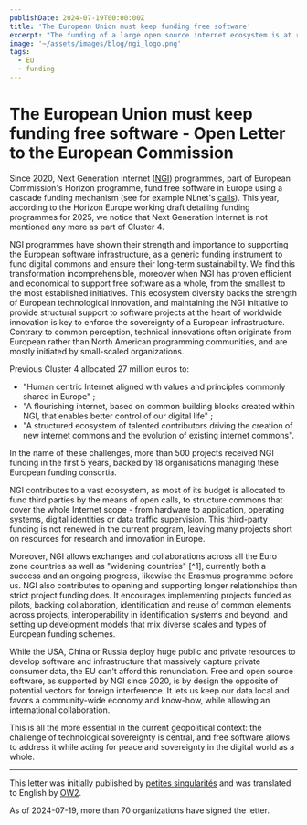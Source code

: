 ```yaml
---
publishDate: 2024-07-19T00:00:00Z
title: 'The European Union must keep funding free software'
excerpt: "The funding of a large open source internet ecosystem is at risk"
image: '~/assets/images/blog/ngi_logo.png'
tags:
  - EU
  - funding
---
```


# The European Union must keep funding free software - Open Letter to the European Commission

Since 2020, Next Generation Internet ([NGI](https://www.ngi.eu)) programmes, part of European Commission's Horizon programme, fund free software in Europe using a cascade funding mechanism (see for example NLnet's [calls](https://www.nlnet.nl/commonsfund)). This year, according to the Horizon Europe working draft detailing funding programmes for 2025, we notice that Next Generation Internet is not mentioned any more as part of Cluster&nbsp;4.

NGI programmes have shown their strength and importance to supporting the European software infrastructure, as a generic funding instrument to fund digital commons and ensure their long-term sustainability. We find this transformation incomprehensible, moreover when NGI has proven efficient and economical to support free software as a whole, from the smallest to the most established initiatives. This ecosystem diversity backs the strength of European technological innovation, and maintaining the NGI initiative to provide structural support to software projects at the heart of worldwide innovation is key to enforce the sovereignty of a European infrastructure.
Contrary to common perception, technical innovations often originate from European rather than North American programming communities, and are mostly initiated by small-scaled organizations.

Previous Cluster 4 allocated 27 million euros to:

- "Human centric Internet aligned with values and principles commonly shared in Europe" ;
- "A flourishing internet, based on common building blocks created within NGI, that enables better control of our digital life" ;
- "A structured ecosystem of talented contributors driving the creation of new internet commons and the evolution of existing internet commons".

In the name of these challenges, more than 500 projects received NGI funding in the first 5 years, backed by 18 organisations managing these European funding consortia.

NGI contributes to a vast ecosystem, as most of its budget is allocated to fund third parties by the means of open calls, to structure commons that cover the whole Internet scope - from hardware to application, operating systems, digital identities or data traffic supervision. This third-party funding is not renewed in the current program, leaving many projects short on resources for research and innovation in Europe.

Moreover, NGI allows exchanges and collaborations across all the Euro zone countries as well as "widening countries" [^1], currently both a success and an ongoing progress, likewise the Erasmus programme before us. NGI also contributes to opening and supporting longer relationships than strict project funding does. It encourages implementing projects funded as pilots, backing collaboration, identification and reuse of common elements across projects, interoperability in identification systems and beyond, and setting up development models that mix diverse scales and types of European funding schemes.

While the USA, China or Russia deploy huge public and private resources to develop software and infrastructure that massively capture private consumer data, the EU can't afford this renunciation.
Free and open source software, as supported by NGI since 2020, is by design the opposite of potential vectors for foreign interference. It lets us keep our data local and favors a community-wide economy and know-how, while allowing an international collaboration.

This is all the more essential in the current geopolitical context: the challenge of technological sovereignty is central, and free software allows to address it while acting for peace and sovereignty in the digital world as a whole.

---

This letter was initially published by [petites singularités](https://ps.zoethical.org/pub/lettre-publique-aux-ncp-au-sujet-de-ngi/) and was translated to English by [OW2](https://www.ow2.org/view/Events/The_European_Union_must_keep_funding_free_software_open_letter).

As of 2024-07-19, more than 70 organizations have signed the letter.
